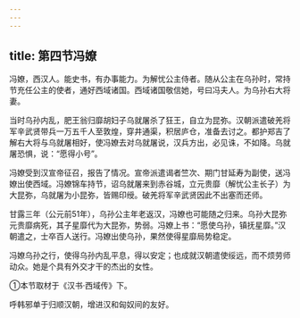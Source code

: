 ```yaml
---
---
---
```

title: 第四节冯嫽
---



冯嫽，西汉人。能史书，有办事能力。为解忧公主侍者。随从公主在乌孙时，常持节充任公主的使者，通好西域诸国。西域诸国敬信她，号曰冯夫人。为乌孙右大将妻。

当时乌孙内乱，肥王翁归靡胡妇子乌就屠杀了狂王，自立为昆弥。汉朝派遣破羌将军辛武贤带兵一万五千人至敦煌，穿井通渠，积居庐仓，准备去讨之。都护郑吉了解右大将与乌就屠相好，使冯嫽去对乌就屠说，汉兵方出，必见诛，不如降。乌就屠恐惧，说：“愿得小号”。

冯嫽受到汉宣帝征召，报告了情况。宣帝派遣谒者竺次、期门甘延寿为副使，送冯嫽出使西域。冯嫽锦车持节，诏乌就屠来到赤谷城，立元贵靡（解忧公主长子）为大昆弥，乌就屠为小昆弥，皆赐印绶。破羌将军辛武贤因此不出塞而还师。

甘露三年（公元前51年），乌孙公主年老返汉，冯嫽也可能随之归来。乌孙大昆弥元贵靡病死，其子星靡代为大昆弥，势弱。冯嫽上书：“愿使乌孙，镇抚星靡。”汉朝遣之，士卒百人送行。冯嫽出使乌孙，果然使得星靡局势稳定。

冯嫽乌孙之行，使得乌孙内乱平息，得以安定；也成就汉朝遣使绥远，而不烦劳师动众。她是个具有外交才干的杰出的女性。

①本节取材于《汉书·西域传》下。

呼韩邪单于归顺汉朝，增进汉和匈奴间的友好。